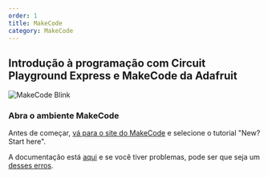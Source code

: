```yaml
---
order: 1
title: MakeCode
category: MakeCode
---
```


## Introdução à programação com Circuit Playground Express e MakeCode da Adafruit

![MakeCode Blink](../../../images/makecode/blink.png)

### Abra o ambiente MakeCode

Antes de começar, [vá para o site do MakeCode](https://makecode.adafruit.com) e selecione o tutorial "New? Start here".

A documentação está [aqui](https://makecode.adafruit.com/docs) e se você tiver problemas, pode ser que seja um [desses erros](https://makecode.adafruit.com/device/error-codes).

